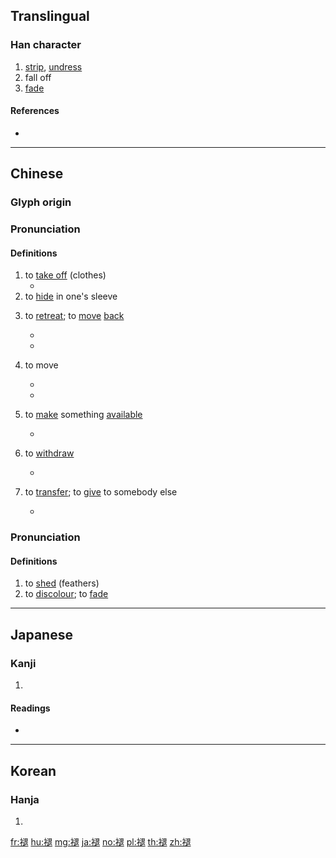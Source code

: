 {{character info/new}}
==Translingual==

===Han character===
{{Han char|rn=145|rad=衣|as=10|sn=16|four=37233|canj=LYAV|ids=⿰衤退}}

# [[strip]], [[undress]]
# fall off
# [[fade]]

====References====
* {{Han ref|kx=1122.220|dkj=34503|dj=1590.140|hdz=53104.140|uh=892A|ud=35114|bh=BFC6|bd=49094}}

----

==Chinese==
{{zh-forms}}

===Glyph origin===
{{Han etym}}

===Pronunciation===
{{zh-pron
|m=tùn
|c=tan3,teoi3
|h=pfs=
|md=
|mn=qz,xm,zz:thùn/xm,qz,tp,kh,tn,lk,sx,km,mg,hc,tc:thǹg/zz,yl:thùiⁿ
|mn_note=thùn - literary; thǹg/thùiⁿ - vernacular
|mn-t=teng3
|w=
|mc=
|oc=y
|cat=v
}}

====Definitions====
{{zh-hanzi}}

# to [[take off]] (clothes)
#* {{zh-x|褪掉 褲|to '''take off''' one's pants|MN-T|tr=teng3 diao7 kou3}}
# to [[hide]] in one's sleeve
# {{lb|zh|Cantonese}} to [[retreat]]; to [[move]] [[back]]
#* {{zh-x|褪後|to reverse|C}}
#* {{zh-x|褪 幾 步|to '''move''' a few steps '''back'''|C}}
# {{lb|zh|Cantonese}} to move
#* {{zh-x|唔該 你 褪 過 啲。|Please '''move''' over a bit.|C}}
#* {{zh-x|褪 埋 啲 張 凳。|'''Move''' the chair closer.|C}}
# {{lb|zh|Cantonese}} to [[make]] something [[available]]
#* {{zh-x|好心 你 褪 個 位{wai6-2} 畀 個 大肚婆{po4-2} 坐 啦！|For goodness' sake, just '''make''' your seat '''available''' for the pregnant woman!|C}}
# {{lb|zh|Cantonese}} to [[withdraw]]
#* {{zh-x|褪 返 筆 錢 出嚟|to '''withdraw''' the money|C}}
# {{lb|zh|Min Nan}} to [[transfer]]; to [[give]] to somebody else
#* {{zh-x|若是 有{ū} 舊 衫褲，著[着] 提{the̍h}%去 褪%人。|If you have old clothes, you should '''give''' them '''to somebody else'''.|MN}}

===Pronunciation===
{{zh-pron
|m=tuì,tùn,2nb=Taiwan
|c=tan3,teoi3
|h=pfs=
|md=
|mn=xm,qz,tp,kh,tn,lk,sx,km,mg,hc,tc:thǹg/zz,yl:thùiⁿ/qz,xm,zz:thòe/qz:thèr/xm,zz:thè
|w=
|mc=
|oc=y
|cat=v
}}

====Definitions====
{{zh-hanzi}}

# to [[shed]] (feathers)
# to [[discolour]]; to [[fade]]

----

==Japanese==

===Kanji===
{{ja-kanji|grade=|rs=衣10}}

# {{defn|lang=ja|sort=衣10}}

====Readings====
* {{ja-readings|goon=[[とん]] (ton)|kanon=[[とん]] (ton)|kanyoon=[[たい]] (tai)|kun=[[ぬぐ|ぬ.ぐ]] ([[褪ぐ]], nugu), [[あせる|あ.せる]] ([[褪せる]], aseru)|nanori=}}

----

==Korean==

===Hanja===
{{ko-hanja|hangeul=퇴|eumhun=|rv=toe|mr=t'oe|y=thoy}}

# {{defn|lang=ko|sort=衣10}}

[[fr:褪]]
[[hu:褪]]
[[mg:褪]]
[[ja:褪]]
[[no:褪]]
[[pl:褪]]
[[th:褪]]
[[zh:褪]]
